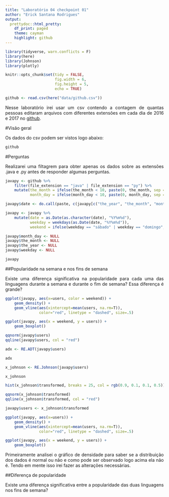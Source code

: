 ```yaml
---
title: "Laboratório 04 checkpoint 01"
author: "Erick Santana Rodrigues"
output:
  prettydoc::html_pretty:
    df_print: paged
    theme: cayman
    highlight: github
---
```


<style>
body {
text-align: justify}
</style>

```r

library(tidyverse, warn.conflicts = F)
library(here)
library(Johnson)
library(plotly)

knitr::opts_chunk$set(tidy = FALSE,
                      fig.width = 6,
                      fig.height = 5,
                      echo = TRUE)

github <- read.csv(here("data/github.csv"))

```

Nesse laboratório irei usar um csv contendo a contagem de quantas pessoas editaram arquivos com diferentes extensões em cada dia de 2016 e 2017 no [github](github.com). 


#Visão geral

Os dados do csv podem ser vistos logo abaixo:

```r

github

```


#Perguntas

Realizarei uma filtagrem para obter apenas os dados sobre as extensões .java e .py antes de responder algumas perguntas.

```r

javapy <- github %>%
    filter(file_extension == "java" | file_extension == "py") %>%
    mutate(the_month = ifelse(the_month < 10, paste(0, the_month, sep = ""), the_month),
           month_day = ifelse(month_day < 10, paste(0, month_day, sep = ""), month_day))

javapy$date <- do.call(paste, c(javapy[c("the_year", "the_month", "month_day")], sep=""))

javapy <- javapy %>%
    mutate(date = as.Date(as.character(date), "%Y%m%d"),
           weekday = weekdays(as.Date(date, "%Y%m%d")),
           weekend = ifelse(weekday == "sábado" | weekday == "domingo", TRUE, FALSE))

javapy$month_day <- NULL
javapy$the_month <- NULL
javapy$the_year <- NULL
javapy$weekday <- NULL

javapy

```

##Popularidade na semana e nos fins de semana

Existe uma diferença significativa na popularidade para cada uma das linguagens durante a semana e durante o fim de semana? Essa diferença é grande?

```r

ggplot(javapy, aes(x=users, color = weekend)) +
    geom_density() +
    geom_vline(aes(xintercept=mean(users, na.rm=T)), 
               color="red", linetype = "dashed", size=.5)

ggplot(javapy, aes(x = weekend, y = users)) +
    geom_boxplot()

qqnorm(javapy$users)
qqline(javapy$users, col = "red")

adx <- RE.ADT(javapy$users)

adx

x_johnson <- RE.Johnson(javapy$users)

x_johnson

hist(x_johnson$transformed, breaks = 25, col = rgb(0.9, 0.1, 0.1, 0.5))

qqnorm(x_johnson$transformed)
qqline(x_johnson$transformed, col = "red")

javapy$users <- x_johnson$transformed

ggplot(javapy, aes(x=users)) +
    geom_density() +
    geom_vline(aes(xintercept=mean(users, na.rm=T)), 
               color="red", linetype = "dashed", size=.5)

ggplot(javapy, aes(x = weekend, y = users)) +
    geom_boxplot()

```

Primeiramente analisei o gráfico de densidade para saber se a distribuição dos dados é normal ou não e como pode ser observado logo acima ela não é. Tendo em mente isso irei fazer as alterações necessárias.

##Diferença de popularidade

Existe uma diferença significativa entre a popularidade das duas linguagens nos fins de semana? 

```r

```